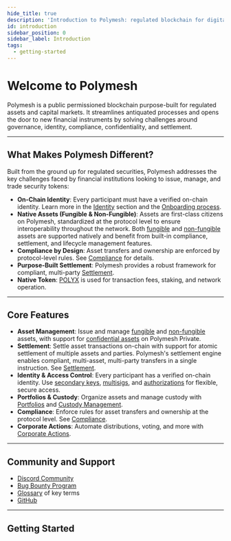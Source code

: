 ```yaml
---
hide_title: true
description: 'Introduction to Polymesh: regulated blockchain for digital assets'
id: introduction
sidebar_position: 0
sidebar_label: Introduction
tags:
  - getting-started
---
```



<div style={{ maxWidth: '500px', margin: 'auto', marginBottom: '2rem' }}>
  <PolymeshSvg height="62px" width="100%" />
</div>

# Welcome to Polymesh

Polymesh is a public permissioned blockchain purpose-built for regulated assets and capital markets. It streamlines antiquated processes and opens the door to new financial instruments by solving challenges around governance, identity, compliance, confidentiality, and settlement.

---

## What Makes Polymesh Different?

Built from the ground up for regulated securities, Polymesh addresses the key challenges faced by financial institutions looking to issue, manage, and trade security tokens:

- **On-Chain Identity**: Every participant must have a verified on-chain identity. Learn more in the [Identity](/identity) section and the [Onboarding process](/getting-started/onboarding).
- **Native Assets (Fungible & Non-Fungible)**: Assets are first-class citizens on Polymesh, standardized at the protocol level to ensure interoperability throughout the network. Both [fungible](/assets/fungible) and [non-fungible](/assets/nft) assets are supported natively and benefit from built-in compliance, settlement, and lifecycle management features.
- **Compliance by Design**: Asset transfers and ownership are enforced by protocol-level rules. See [Compliance](/compliance) for details.
- **Purpose-Built Settlement**: Polymesh provides a robust framework for compliant, multi-party [Settlement](/settlement).
- **Native Token**: [POLYX](/polyx) is used for transaction fees, staking, and network operation.

---

## Core Features

- **Asset Management**: Issue and manage [fungible](/assets/fungible) and [non-fungible](/assets/nft) assets, with support for [confidential assets](/confidential-assets/overview) on Polymesh Private.
- **Settlement**: Settle asset transactions on-chain with support for atomic settlement of multiple assets and parties. Polymesh's settlement engine enables compliant, multi-asset, multi-party transfers in a single instruction. See [Settlement](/settlement).
- **Identity & Access Control**: Every participant has a verified on-chain identity. Use [secondary keys](/identity/advanced/secondary-keys), [multisigs](/identity/advanced/multisig), and [authorizations](/authorizations) for flexible, secure access.
- **Portfolios & Custody**: Organize assets and manage custody with [Portfolios](/portfolios) and [Custody Management](/portfolios/custody).
- **Compliance**: Enforce rules for asset transfers and ownership at the protocol level. See [Compliance](/compliance).
- **Corporate Actions**: Automate distributions, voting, and more with [Corporate Actions](/corporate-actions).

---

## Community and Support

- [Discord Community](https://discord.gg/9TdzKbKgSU)
- [Bug Bounty Program](/development/bug-bounty)
- [Glossary](/glossary) of key terms
- [GitHub](https://github.com/PolymeshAssociation)

---

## Getting Started

<ActionCardWrapper>
  <ActionCard
    href="getting-started"
    text="Get Started"
    desc="Get an Polymesh Wallet and onboard to Polymesh."
  />
  <ActionCard
    href="core-concepts"
    text="Learn Core Concepts"
    desc="Explore Identity, Assets, Compliance, Settlement and more on Polymesh."
  />
  <ActionCard
    href="development"
    showDevSign="true"
    text="Developer Resources"
    desc="Access SDKs, examples, and integration guides for building on Polymesh."
  />
</ActionCardWrapper>
